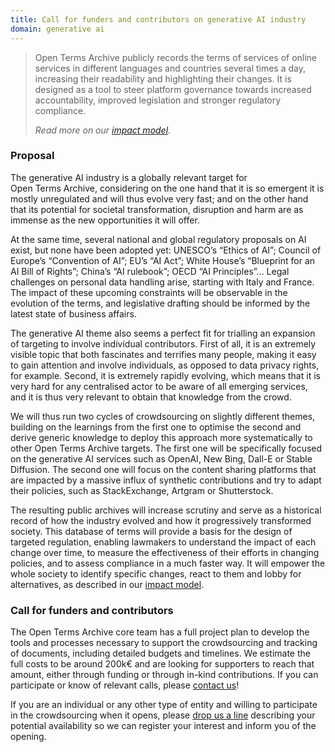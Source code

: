 ```yaml
---
title: Call for funders and contributors on generative AI industry
domain: generative ai
---
```


> Open Terms Archive publicly records the terms of services of online services in different languages and countries several times a day, increasing their readability and highlighting their changes. It is designed as a tool to steer platform governance towards increased accountability, improved legislation and stronger regulatory compliance.
>
> _Read more on our [impact model](/impact)._

### Proposal

The generative AI industry is a globally relevant target for Open Terms Archive, considering on the one hand that it is so emergent it is mostly unregulated and will thus evolve very fast; and on the other hand that its potential for societal transformation, disruption and harm are as immense as the new opportunities it will offer.

At the same time, several national and global regulatory proposals on AI exist, but none have been adopted yet: UNESCO’s “Ethics of AI”; Council of Europe’s “Convention of AI”; EU’s “AI Act”; White House’s “Blueprint for an AI Bill of Rights”; China’s “AI rulebook”; OECD “AI Principles”… Legal challenges on personal data handling arise, starting with Italy and France. The impact of these upcoming constraints will be observable in the evolution of the terms, and legislative drafting should be informed by the latest state of business affairs.

The generative AI theme also seems a perfect fit for trialling an expansion of targeting to involve individual contributors. First of all, it is an extremely visible topic that both fascinates and terrifies many people, making it easy to gain attention and involve individuals, as opposed to data privacy rights, for example. Second, it is extremely rapidly evolving, which means that it is very hard for any centralised actor to be aware of all emerging services, and it is thus very relevant to obtain that knowledge from the crowd.

We will thus run two cycles of crowdsourcing on slightly different themes, building on the learnings from the first one to optimise the second and derive generic knowledge to deploy this approach more systematically to other Open Terms Archive targets. The first one will be specifically focused on the generative AI services such as OpenAI, New Bing, Dall-E or Stable Diffusion. The second one will focus on the content sharing platforms that are impacted by a massive influx of synthetic contributions and try to adapt their policies, such as StackExchange, Artgram or Shutterstock.

The resulting public archives will increase scrutiny and serve as a historical record of how the industry evolved and how it progressively transformed society. This database of terms will provide a basis for the design of targeted regulation, enabling lawmakers to understand the impact of each change over time, to measure the effectiveness of their efforts in changing policies, and to assess compliance in a much faster way. It will empower the whole society to identify specific changes, react to them and lobby for alternatives, as described in our [impact model](/impact).

### Call for funders and contributors

The Open Terms Archive core team has a full project plan to develop the tools and processes necessary to support the crowdsourcing and tracking of documents, including detailed budgets and timelines. We estimate the full costs to be around 200k€ and are looking for supporters to reach that amount, either through funding or through in-kind contributions. If you can participate or know of relevant calls, please [contact us](contact@opentermsarchive.org)!

If you are an individual or any other type of entity and willing to participate in the crowdsourcing when it opens, please [drop us a line](contact@opentermsarchive.org) describing your potential availability so we can register your interest and inform you of the opening.
